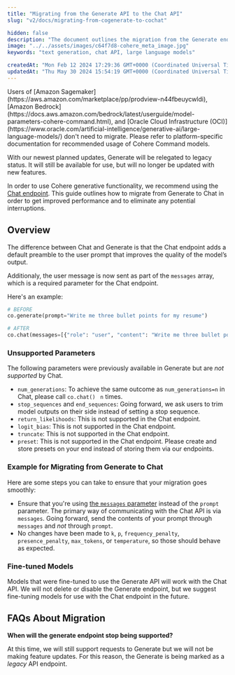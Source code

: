 ```yaml
---
title: "Migrating from the Generate API to the Chat API"
slug: "v2/docs/migrating-from-cogenerate-to-cochat"

hidden: false 
description: "The document outlines the migration from the Generate endpoint to the Chat endpoint for Cohere's generative functionality, advising users to use the Chat endpoint for improved model output quality and providing steps for a smooth transition. The Generate endpoint will still be available but will no longer receive new features."
image: "../../assets/images/c64f7d8-cohere_meta_image.jpg"  
keywords: "text generation, chat API, large language models"

createdAt: "Mon Feb 12 2024 17:29:36 GMT+0000 (Coordinated Universal Time)"
updatedAt: "Thu May 30 2024 15:54:19 GMT+0000 (Coordinated Universal Time)"
---
```

<Info> 
Users of [Amazon Sagemaker](https://aws.amazon.com/marketplace/pp/prodview-n44fbeuycwldi), [Amazon Bedrock](https://docs.aws.amazon.com/bedrock/latest/userguide/model-parameters-cohere-command.html), and [Oracle Cloud Infrastructure (OCI)](https://www.oracle.com/artificial-intelligence/generative-ai/large-language-models/) don't need to migrate. Please refer to platform-specific documentation for recommended usage of Cohere Command models.
</Info>

With our newest planned updates, Generate will be relegated to legacy status. It will still be available for use, but will no longer be updated with new features.

In order to use Cohere generative functionality, we recommend using the [Chat endpoint](https://docs.cohere.com/reference/chat). This guide outlines how to migrate from Generate to Chat in order to get improved performance and to eliminate any potential interruptions. 

## Overview

The difference between Chat and Generate is that the Chat endpoint adds a default preamble to the user prompt that improves the quality of the model’s output.

Additionaly, the user message is now sent as part of the `messages` array, which is a required parameter for the Chat endpoint.

Here's an example:

```python PYTHON
# BEFORE
co.generate(prompt="Write me three bullet points for my resume")

# AFTER
co.chat(messages=[{"role": "user", "content": "Write me three bullet points for my resume"}])
```

### Unsupported Parameters

The following parameters were previously available in Generate but are _not supported_ by Chat. 

- `num_generations`: To achieve the same outcome as `num_generations=n`  in Chat, please call `co.chat() ` `n`  times.
- `stop_sequences` and `end_sequences`: Going forward, we ask users to trim model outputs on their side instead of setting a stop sequence.
- `return_likelihoods`: This is not supported in the Chat endpoint.
- `logit_bias`: This is not supported in the Chat endpoint.
- `truncate`: This is not supported in the Chat endpoint.
- `preset`: This is not supported in the Chat endpoint. Please create and store presets on your end instead of storing them via our endpoints.

### Example for Migrating from Generate to Chat

Here are some steps you can take to ensure that your migration goes smoothly:

- Ensure that you're using [the `messages` parameter](v2/docs/chat-api) instead of the  `prompt` parameter. The primary way of communicating with the Chat API is via  `messages`. Going forward, send the contents of your prompt through  `messages` and _not_ through `prompt`. 
- No changes have been made to `k`, `p`, `frequency_penalty`, `presence_penalty`, `max_tokens`, or `temperature`, so those should behave as expected.

### Fine-tuned Models

Models that were fine-tuned to use the Generate API will work with the Chat API. We will not delete or disable the Generate endpoint, but we suggest fine-tuning models for use with the Chat endpoint in the future.

## FAQs About Migration

**When will the generate endpoint stop being supported?**

At this time, we will still support requests to Generate but we will not be making feature updates. For this reason, the Generate is being marked as a _legacy_ API endpoint.
